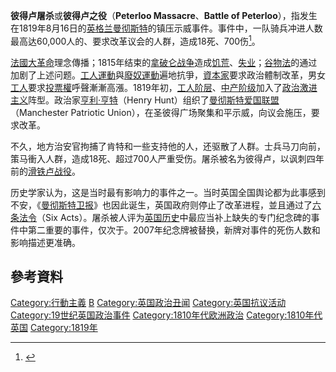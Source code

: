 {{request translation|en|time=2013-8-16}}
{{refimprove|time=2017-08-16T07:02:57+00:00}}
{{coord|53.478|N|2.247|W|display=title}}
{{Infobox military conflict
|conflict = 彼得卢屠杀 <br /> Peterloo Massacre
|partof = [[曼彻斯特历史|曼彻斯特历史]]
|image = [[Image:Peterloo_Massacre.png|300px]]
|caption = [[理查德·卡莱尔|理查德·卡莱尔]]（Richard Carlile）
|date = 1819年8月16日
|place = [[英格兰|英格兰]][[曼彻斯特|曼彻斯特]][[圣彼得广场_(曼彻斯特)|圣彼得广场]]
|result = 18死 <br /> 700伤
}}

'''彼得卢屠杀'''或'''彼得卢之役'''（'''Peterloo Massacre'''、'''Battle of Peterloo'''），指发生在1819年8月16日的[[英格兰|英格兰]][[曼彻斯特|曼彻斯特]]的镇压示威事件。事件中，一队骑兵冲进人数最高达60,000人的、要求改革议会的人群，造成18死、700伤<ref>{{Cite web |url=http://www.peterloomassacre.org/ |title=存档副本 |access-date=2016-01-28 |archive-date=2021-08-17 |archive-url=https://web.archive.org/web/20210817080539/http://www.peterloomassacre.org/ |dead-url=no }}</ref>。

[[法國大革命|法國大革命]]理念傳播；1815年结束的[[拿破仑战争|拿破仑战争]]造成[[饥荒|饥荒]]、[[失业|失业]]；[[谷物法|谷物法]]的通过加剧了上述问题。[[工人運動|工人運動]]與[[廢奴運動|廢奴運動]]遍地抗爭，[[資本家|資本家]]要求政治體制改革，男女[[工人|工人]]要求[[投票權|投票權]]呼聲漸漸高漲。1819年初，[[工人阶层|工人阶层]]、[[中产阶级|中产阶级]]加入了[[激进主义|政治激进主义]]阵型。政治家[[亨利·亨特|亨利·亨特]]（Henry Hunt）组织了[[曼彻斯特爱国联盟|曼彻斯特爱国联盟]]（Manchester Patriotic Union），在圣彼得广场聚集和平示威，向议会施压，要求改革。

不久，地方治安官拘捕了肯特和一些支持他的人，还驱散了人群。士兵马刀向前，策马衝入人群，造成18死、超过700人严重受伤。屠杀被名为彼得卢，以讽刺四年前的[[滑铁卢战役|滑铁卢战役]]。

历史学家{{le|羅伯特·波爾 (歷史學家)|Robert Poole (historian|羅伯特·波爾}}认为，这是当时最有影响力的事件之一。当时英国全国舆论都为此事感到不安，《[[卫报|曼彻斯特卫报]]》也因此诞生，英国政府则停止了改革进程，並且通过了[[六条法令|六条法令]]（Six Acts）。屠杀被人评为[[英国历史|英国历史]]中最应当补上缺失的专门纪念碑的事件中第二重要的事件，仅次于{{Link-en|普特尼辩论|Putney Debates}}。2007年纪念牌被替换，新牌对事件的死伤人数和影响描述更准确。

== 參考資料 ==
{{Reflist}}

[[Category:行動主義|Category:行動主義]]
[[Category:曼彻斯特历史|B]]
[[Category:英国政治丑闻|Category:英国政治丑闻]]
[[Category:英国抗议活动|Category:英国抗议活动]]
[[Category:19世纪英国政治事件|Category:19世纪英国政治事件]]
[[Category:1810年代欧洲政治|Category:1810年代欧洲政治]]
[[Category:1810年代英国|Category:1810年代英国]]
[[Category:1819年|Category:1819年]]